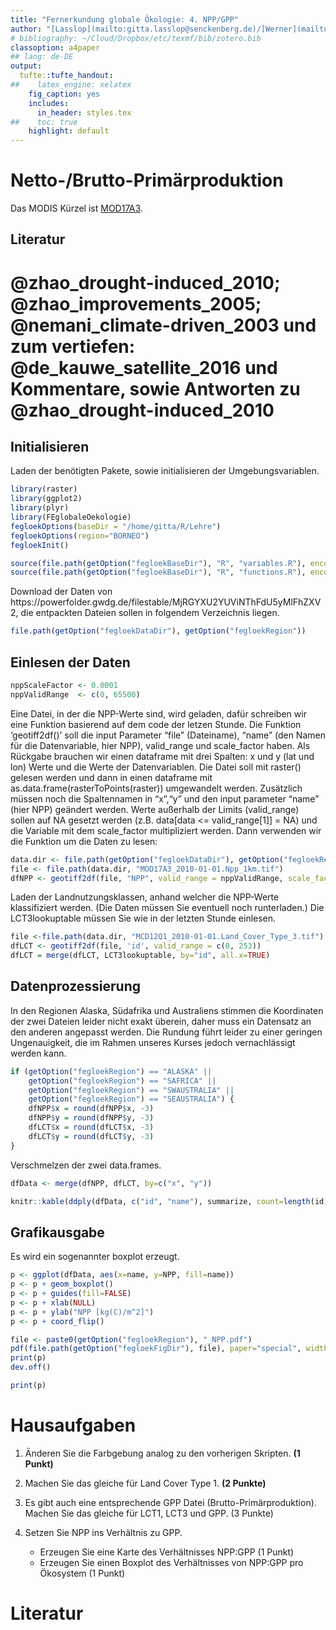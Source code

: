```yaml
---
title: "Fernerkundung globale Ökologie: 4. NPP/GPP"
author: "[Lasslop](mailto:gitta.lasslop@senckenberg.de)/[Werner](mailto:christian.werner@senckenberg.de)"
# bibliography: ~/Cloud/Dropbox/etc/texmf/bib/zotero.bib
classoption: a4paper
## lang: de-DE
output:
  tufte::tufte_handout:
##    latex_engine: xelatex
    fig_caption: yes
    includes:
      in_header: styles.tex
##    toc: true
    highlight: default
---
```


# Netto-/Brutto-Primärproduktion

Das MODIS Kürzel ist [MOD17A3](https://lpdaac.usgs.gov/dataset_discovery/modis/modis_products_table/mod17a3).

## Literatur
 
# @zhao_drought-induced_2010; @zhao_improvements_2005; @nemani_climate-driven_2003 und zum vertiefen: @de_kauwe_satellite_2016 und Kommentare, sowie Antworten zu  @zhao_drought-induced_2010

## Initialisieren
Laden der benötigten Pakete, sowie initialisieren der Umgebungsvariablen.
```r
library(raster)
library(ggplot2)
library(plyr)
library(FEglobaleOekologie)
fegloekOptions(baseDir = "/home/gitta/R/Lehre")
fegloekOptions(region="BORNEO")
fegloekInit()
```
```r
source(file.path(getOption("fegloekBaseDir"), "R", "variables.R"), encoding=getOption("encoding"))
source(file.path(getOption("fegloekBaseDir"), "R", "functions.R"), encoding=getOption("encoding"))
```
Download der Daten von https://powerfolder.gwdg.de/filestable/MjRGYXU2YUViNThFdU5yMlFhZXV2, die entpackten Dateien sollen in folgendem Verzeichnis liegen.
```r
file.path(getOption("fegloekDataDir"), getOption("fegloekRegion"))
```

## Einlesen der Daten
\marginnote{
\textbf{Aufgabe}\\
Finden Sie wieder "scale factor" und "valid range" auf der dem heutigen Thema entsprechenden MODIS
Web-Seite (MOD17A3, siehe oben) und definieren Sie scale factor als "nppScaleFactor" und die Limits als
"nppValidRange". Wenn Sie die gesuchten Variablen nicht finden können, nehmen Sie nppScaleFactor = 1 und
nppValidRange = c(0, 1.e30). 
}

```r
nppScaleFactor <- 0.0001
nppValidRange  <- c(0, 65500)
```

Eine Datei, in der die NPP-Werte sind, wird geladen, dafür schreiben wir eine Funktion basierend auf dem code der letzen Stunde. Die Funktion 'geotiff2df()' soll die input Parameter "file" (Dateiname), "name" (den Namen für die Datenvariable, hier NPP), valid\_range und scale\_factor haben. Als Rückgabe brauchen wir einen dataframe mit drei Spalten: x und y (lat und lon) Werte und die Werte der Datenvariablen.
Die Datei soll mit raster() gelesen werden und dann in einen dataframe mit as.data.frame(rasterToPoints(raster)) umgewandelt werden. Zusätzlich müssen noch die Spaltennamen in "x","y" und den input parameter "name" (hier NPP) geändert werden. Werte außerhalb der Limits (valid\_range) sollen auf NA gesetzt werden (z.B. data[data <= valid_range[1]] = NA) und die Variable mit dem scale\_factor multipliziert werden.
Dann verwenden wir die Funktion um die Daten zu lesen:

```r
data.dir <- file.path(getOption("fegloekDataDir"), getOption("fegloekRegion"))
file <- file.path(data.dir, "MOD17A3_2010-01-01.Npp_1km.tif")
dfNPP <- geotiff2df(file, "NPP", valid_range = nppValidRange, scale_factor = nppScaleFactor)
```

Laden der Landnutzungsklassen, anhand welcher die NPP-Werte klassifiziert werden. (Die Daten müssen Sie eventuell noch runterladen.) Die LCT3lookuptable müssen Sie wie in der letzten Stunde einlesen.

```r
file <-file.path(data.dir, "MCD12Q1_2010-01-01.Land_Cover_Type_3.tif")
dfLCT <- geotiff2df(file, 'id', valid_range = c(0, 253))
dfLCT = merge(dfLCT, LCT3lookuptable, by="id", all.x=TRUE)
```

## Datenprozessierung

In den Regionen Alaska, Südafrika und Australiens stimmen die Koordinaten der zwei Dateien leider nicht exakt überein, daher muss ein Datensatz an den anderen angepasst werden. Die Rundung führt leider zu einer geringen Ungenauigkeit, die im Rahmen unseres Kurses jedoch vernachlässigt werden kann.

```r
if (getOption("fegloekRegion") == "ALASKA" ||
    getOption("fegloekRegion") == "SAFRICA" ||
    getOption("fegloekRegion") == "SWAUSTRALIA" ||
    getOption("fegloekRegion") == "SEAUSTRALIA") {
    dfNPP$x = round(dfNPP$x, -3)
    dfNPP$y = round(dfNPP$y, -3)
    dfLCT$x = round(dfLCT$x, -3)
    dfLCT$y = round(dfLCT$y, -3)
}
```

Verschmelzen der zwei data.frames.

```r
dfData <- merge(dfNPP, dfLCT, by=c("x", "y"))
```

\marginnote{
\textbf{Aufgabe}\\
Machen alle Ökosysteme in Ihrer Region Sinn? Sie können den Befehl
'table' nutzen oder den mächtigeren (aber auch komplizierteren) Befehl 
'ddply' aus dem Paket 'plyr'. Überlegen Sie anhand des Resultats,
welche Ökosysteme Sie von der Analyse ausnehmen können und wie Sie
das machen.
}

```r
knitr::kable(ddply(dfData, c("id", "name"), summarize, count=length(id)))
```

## Grafikausgabe

Es wird ein sogenannter boxplot erzeugt.

```r
p <- ggplot(dfData, aes(x=name, y=NPP, fill=name))
p <- p + geom_boxplot()
p <- p + guides(fill=FALSE)
p <- p + xlab(NULL)
p <- p + ylab("NPP [kg(C)/m^2]")
p <- p + coord_flip()
```
```r
file <- paste0(getOption("fegloekRegion"), "_NPP.pdf")
pdf(file.path(getOption("fegloekFigDir"), file), paper="special", width=8, height=8)
print(p)
dev.off()
```

```r
print(p)
```

# Hausaufgaben

1. Änderen Sie die Farbgebung analog zu den vorherigen Skripten. **(1 Punkt)**

2. Machen Sie das gleiche für Land Cover Type 1. **(2 Punkte)**

3. Es gibt auch eine entsprechende GPP Datei (Brutto-Primärproduktion). Machen Sie das gleiche für LCT1, LCT3 und GPP. (3 Punkte)

4. Setzen Sie NPP ins Verhältnis zu GPP.
    + Erzeugen Sie eine Karte des Verhältnisses NPP:GPP (1 Punkt)
    + Erzeugen Sie einen Boxplot des Verhältnisses von NPP:GPP pro Ökosystem (1 Punkt)
    
# Literatur
